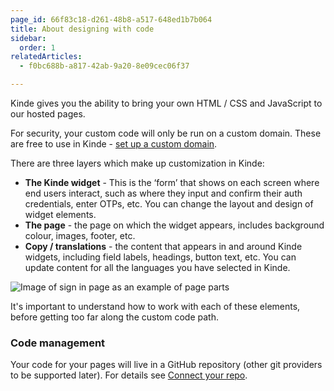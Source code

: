 ```yaml
---
page_id: 66f83c18-d261-48b8-a517-648ed1b7b064
title: About designing with code
sidebar:
  order: 1
relatedArticles:
  - f0bc688b-a817-42ab-9a20-8e09cec06f37

---
```


Kinde gives you the ability to bring your own HTML / CSS and JavaScript to our hosted pages.

For security, your custom code will only be run on a custom domain. These are free to use in Kinde - [set up a custom domain](/build/domains/pointing-your-domain/).

There are three layers which make up customization in Kinde:

- **The Kinde widget** - This is the ‘form’ that shows on each screen where end users interact, such as where they input and confirm their auth credentials, enter OTPs, etc. You can change the layout and design of widget elements.
- **The page** - the page on which the widget appears, includes background colour, images, footer, etc.
- **Copy / translations** - the content that appears in and around Kinde widgets, including field labels, headings, button text, etc. You can update content for all the languages you have selected in Kinde.

![Image of sign in page as an example of page parts](https://imagedelivery.net/skPPZTHzSlcslvHjesZQcQ/361adeeb-53f5-46d4-1223-b66eabf96e00/public)

It's important to understand how to work with each of these elements, before getting too far along the custom code path.

### Code management

Your code for your pages will live in a GitHub repository (other git providers to be supported later). For details see [Connect your repo](/design/design-with-code/connect-repo/).
